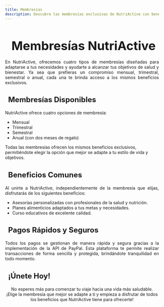 ```yaml
---
title: Membresías
description: Descubre las membresías exclusivas de NutriActive con beneficios únicos.
---
```



<Head />

<main>
  <h1 style="font-size: 2.5rem; font-weight: bold; margin-bottom: 20px; text-align: center;">
    <i class="fas fa-user-check" style="color: #2ecc71; margin-right: 10px;"></i>
    Membresías NutriActive
  </h1>

  <p style="text-align: justify;">
    En NutriActive, ofrecemos cuatro tipos de membresías diseñadas para adaptarse a tus necesidades y ayudarte a alcanzar tus objetivos de salud y bienestar. Ya sea que prefieras un compromiso mensual, trimestral, semestral o anual, cada una te brinda acceso a los mismos beneficios exclusivos.
  </p>

  <h3 style="font-size: 1.5rem; font-weight: bold; margin-bottom: 20px; text-align: left;">
    <i class="fas fa-calendar" style="color: #f39c12; margin-right: 10px;"></i> Membresías Disponibles
  </h3>
  <p style="text-align: justify;">
    NutriActive ofrece cuatro opciones de membresía: 
    <ul>
      <li>Mensual</li>
      <li>Trimestral</li>
      <li>Semestral</li>
      <li>Anual (con dos meses de regalo)</li>
    </ul>
    Todas las membresías ofrecen los mismos beneficios exclusivos, permitiéndote elegir la opción que mejor se adapte a tu estilo de vida y objetivos.
  </p>

  <h3 style="font-size: 1.5rem; font-weight: bold; margin-bottom: 20px; text-align: left;">
    <i class="fas fa-check-circle" style="color: #2ecc71; margin-right: 10px;"></i> Beneficios Comunes
  </h3>
  <p style="text-align: justify;">
    Al unirte a NutriActive, independientemente de la membresía que elijas, disfrutarás de los siguientes beneficios:
    <ul>
      <li>Asesorías personalizadas con profesionales de la salud y nutrición.</li>
      <li>Planes alimenticios adaptados a tus metas y necesidades.</li>
      <li>Curso educativos de excelente calidad.</li>
    </ul>
  </p>

  <h3 style="font-size: 1.5rem; font-weight: bold; margin-bottom: 20px; text-align: left;">
    <i class="fas fa-credit-card" style="color: #3498db; margin-right: 10px;"></i> Pagos Rápidos y Seguros
  </h3>
  <p style="text-align: justify;">
    Todos los pagos se gestionan de manera rápida y segura gracias a la implementación de la API de PayPal. Esta plataforma te permite realizar transacciones de forma sencilla y protegida, brindándote tranquilidad en todo momento.
  </p>

  <h3 style="font-size: 1.5rem; font-weight: bold; margin-bottom: 20px; text-align: justify;">
    <i class="fas fa-heart" style="color: #2ecc71; margin-right: 10px;"></i> ¡Únete Hoy!
  </h3>
  <p style="text-align: center;">
    No esperes más para comenzar tu viaje hacia una vida más saludable. ¡Elige la membresía que mejor se adapte a ti y empieza a disfrutar de todos los beneficios que NutriActive tiene para ofrecerte!
  </p>
</main>
